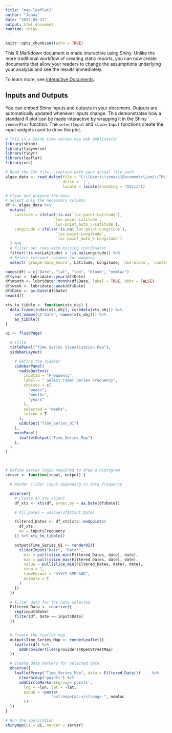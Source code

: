 ---
title: "map-leaflet2"
author: "Jonas"
date: "2025-05-21"
output: html_document
runtime: shiny
---

```{r setup, include=FALSE}
knitr::opts_chunk$set(echo = TRUE)
```

This R Markdown document is made interactive using Shiny. Unlike the more traditional workflow of creating static reports, you can now create documents that allow your readers to change the assumptions underlying your analysis and see the results immediately. 

To learn more, see [Interactive Documents](http://rmarkdown.rstudio.com/authoring_shiny.html).

## Inputs and Outputs

You can embed Shiny inputs and outputs in your document. Outputs are automatically updated whenever inputs change.  This demonstrates how a standard R plot can be made interactive by wrapping it in the Shiny `renderPlot` function. The `selectInput` and `sliderInput` functions create the input widgets used to drive the plot.

```{r eruptions, echo=FALSE}
# This is a Shiny time series map web application
library(shiny)
library(tidyverse)
library(tidyr)
library(leaflet)
library(xts)
```

```{r file}
# Read the CSV file - replace with your actual file path
algae_data <- read_delim(file = "C:\\Users\\jonas\\Documents\\uni\\TM\\SP\\map-script\\obs_algues_export_2025-01.csv",
                         delim = ';',
                         locale = locale(encoding = "ASCII"))
```

```{r basic-data}
# Clean and prepare the data
# Select only the necessary columns
df <- algae_data %>%
  mutate(
    Latitude = ifelse(!is.na(`loc-point-Latitude`), 
                     `loc-point-Latitude`, 
                     `loc-point_auto_5-Latitude`),
    Longitude = ifelse(!is.na(`loc-point-Longitude`), 
                      `loc-point-Longitude`, 
                      `loc-point_auto_5-Longitude`)
  ) %>%
  # Filter out rows with missing coordinates
  filter(!is.na(Latitude) & !is.na(Longitude)) %>%
  # Select relevant columns for mapping
  select(`groupe-date_heure`, Latitude, Longitude, `obs-bloom`, `contexte-nom_lac`)

names(df) = c("Date", "lat", "lon", "bloom", "nomlac")
df$year <- lubridate::year(df$Date)
df$month <- lubridate::month(df$Date, label = TRUE, abbr = FALSE)
df$week <- lubridate::week(df$Date)
df$Date <- as.Date(df$Date)
head(df)
```

```{r example}
xts_to_tibble <- function(xts_obj) {
  data.frame(index(xts_obj), coredata(xts_obj)) %>%
    set_names(c("date", names(xts_obj))) %>%
    as_tibble()
}

ui <- fluidPage(

  # Title
  titlePanel("Time Series Visualization Map"),
  sidebarLayout(

    # Define the sidebar
    sidebarPanel(
      radioButtons(
        inputId = "Frequency",
        label = " Select Timer Series Frequency",
        choices = c(
          "weeks",
          "months",
          "years"
        ),
        selected = "weeks",
        inline = T
      ),
      uiOutput("Time_Series_UI")
    ),
    mainPanel(
      leafletOutput("Time_Series_Map")
    ),
  )
)



# Define server logic required to draw a histogram
server <- function(input, output) {

  # Render slider input depending on data frequency

  observe({
    # Create an xts object
    df_xts <- xts(df, order.by = as.Date(df$Date))

    # All_Dates = unique(df$Start_Date)

    Filtered_Dates <- df_xts[xts::endpoints(
      df_xts,
      on = input$Frequency
    )] %>% xts_to_tibble()

    output$Time_Series_UI <- renderUI({
      sliderInput("Date", "Date:",
        min = pull(slice_min(Filtered_Dates, date), date),
        max = pull(slice_max(Filtered_Dates, date), date),
        value = pull(slice_min(Filtered_Dates, date), date),
        step = 1,
        timeFormat = "%YYYY-%MM-%DD",
        animate = T
      )
    })
  })

  # Filter data for the date selected
  Filtered_Data <- reactive({
    req(input$Date)
    filter(df, Date == input$Date)
  })


  # Create the leaflet map
  output$Time_Series_Map <- renderLeaflet({
    leaflet(df) %>%
      addProviderTiles(providers$OpenStreetMap)
  })

  # Create data markers for selected date
  observe({
    leafletProxy("Time_Series_Map", data = Filtered_Data())     %>%
      clearGroup("points") %>%
      addCircleMarkers(group='points',
        lng = ~lon, lat = ~lat,
        popup = ~paste(
                    "<strong>Lac:</strong> ", nomlac
        ))
  })
}

# Run the application
shinyApp(ui = ui, server = server)  
```